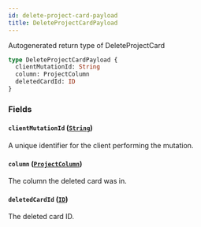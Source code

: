 ```yaml
---
id: delete-project-card-payload
title: DeleteProjectCardPayload
---
```


Autogenerated return type of DeleteProjectCard

```graphql
type DeleteProjectCardPayload {
  clientMutationId: String
  column: ProjectColumn
  deletedCardId: ID
}
```

### Fields

#### `clientMutationId` ([`String`](/docs/api/scalars/string))

A unique identifier for the client performing the mutation.

#### `column` ([`ProjectColumn`](/docs/api/objects/project-column))

The column the deleted card was in.

#### `deletedCardId` ([`ID`](/docs/api/scalars/id))

The deleted card ID.
